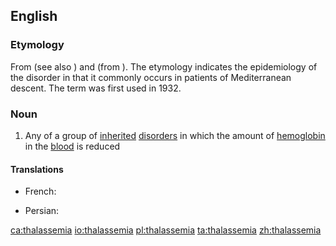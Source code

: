 ==English==
===Etymology===
From {{etyl|grc|en}} {{m|grc|θάλασσα||sea}} (see also {{m|en|thalass-}}) and {{m|en|-emia||blood}} (from {{m|grc|αἷμα}}). The etymology indicates the epidemiology of the disorder in that it commonly occurs in patients of Mediterranean descent. The term was first used in 1932.

===Noun===
{{en-noun}}

# {{context|medicine|lang=en}} Any of a group of [[inherited]] [[disorder]]s in which the amount of [[hemoglobin]] in the [[blood]] is reduced

====Translations====
{{trans-top}}
* French: {{t+|fr|thalassémie|f}}
{{trans-mid}}
* Persian: {{t+|fa|تالاسمی|tr=tâlâsemi|sc=fa-Arab}}
{{trans-bottom}}

[[ca:thalassemia]]
[[io:thalassemia]]
[[pl:thalassemia]]
[[ta:thalassemia]]
[[zh:thalassemia]]